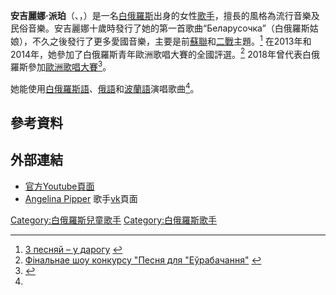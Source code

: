 {{藝人
| 姓名                = 安吉麗娜·派珀
| 類型                = 女歌手
| 圖片                = 
| 圖片簡介            = 
| 圖片尺寸            = 
| 原名                = Ангеліна Піпер
| 英文名              = 
| 出生日期            = {{birth date and age|2000|5|14}}
| 出生地點            = {{BLR}}[[布列斯特|布列斯特]]
| 國籍                = {{BLR}}
| 演奏樂器            = 歌唱
| 音樂類型            = 
| 職業                = 
| 活跃年代          =  2010-
| 唱片公司            = 
| 網站                = 
| 代表作              =
}}

'''安吉麗娜·派珀'''（{{lang-be|Ангеліна Піпер}}、{{lang-ru|Ангелина Пиппер}}，{{bd|2000年|5月14日|catidx=}}）是一名[[白俄羅斯|白俄羅斯]]出身的女性[[歌手|歌手]]，擅長的風格為流行音樂及民俗音樂。安吉麗娜十歲時發行了她的第一首歌曲“Беларусочка”（白俄羅斯姑娘），不久之後發行了更多愛國音樂，主要是前[[蘇聯|蘇聯]]和[[二戰|二戰]]主題。<ref name=racyja>[https://www.racyja.com/kultura/z-pesnyaj-u-darogu/ З песняй – у дарогу] {{Wayback|url=https://www.racyja.com/kultura/z-pesnyaj-u-darogu/ |date=20210411074720 }} {{be}}</ref> 在2013年和2014年，她參加了白俄羅斯青年歐洲歌唱大賽的全國評選。<ref>[https://blr.belta.by/fotoreportage/view/finalnae-shou-konkursu-pesnja-dlja-eurabachannja-38377-2013 Фінальнае шоу конкурсу "Песня для "Еўрабачання"] {{Wayback|url=https://blr.belta.by/fotoreportage/view/finalnae-shou-konkursu-pesnja-dlja-eurabachannja-38377-2013 |date=20210411074712 }}{{be}}</ref> 2018年曾代表白俄羅斯參加[[歐洲歌唱大賽|歐洲歌唱大賽]]<ref>{{Cite web |url=http://www.esccovers.com/belarus-focus-on-angelina-pipper/ |title=BELARUS: FOCUS ON ANGELINA PIPPER |access-date=2021-04-11 |archive-date=2021-04-11 |archive-url=https://web.archive.org/web/20210411075927/http://www.esccovers.com/belarus-focus-on-angelina-pipper/ |dead-url=no }}</ref>。

她能使用[[白俄羅斯語|白俄羅斯語]]、[[俄語|俄語]]和[[波蘭語|波蘭語]]演唱歌曲<ref name=racyja/>。

==參考資料==
{{reflist}}

==外部連結==
*[https://www.youtube.com/channel/UCtQ5x61FtzHb7YaFuOi0vRQ 官方Youtube頁面] {{Wayback|url=https://www.youtube.com/channel/UCtQ5x61FtzHb7YaFuOi0vRQ |date=20210708143813 }}
*[https://vk.com/angelinapipper Angelina Pipper] {{Wayback|url=https://vk.com/angelinapipper |date=20200926171037 }} 歌手[[vk|vk]]頁面

{{DEFAULTSORT:pipper}}
[[Category:白俄羅斯兒童歌手|Category:白俄羅斯兒童歌手]]
[[Category:白俄羅斯歌手|Category:白俄羅斯歌手]]